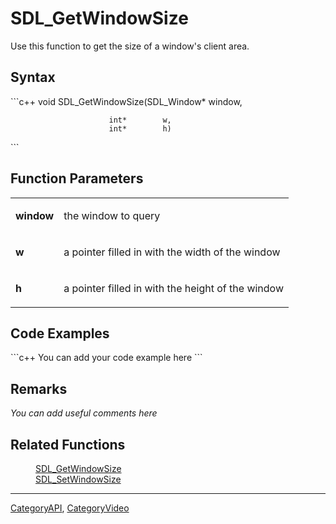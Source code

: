 <!-- pragma section-numbers off -->
<!-- pragma disable-camelcase -->

= SDL_GetWindowSize =
Use this function to get the size of a window's client area.


== Syntax ==
```c++
void SDL_GetWindowSize(SDL_Window* window,
                       int*        w,
                       int*        h)
```

== Function Parameters ==
{|
|'''window'''
|the window to query
|-
|'''w'''
|a pointer filled in with the width of the window
|-
|'''h'''
|a pointer filled in with the height of the window
|}

== Code Examples ==
```c++
You can add your code example here
```

== Remarks ==
''You can add useful comments here''

== Related Functions ==
:[[SDL_GetWindowSize]]
:[[SDL_SetWindowSize]]

----
[[CategoryAPI]], [[CategoryVideo]]
